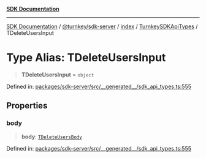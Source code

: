 [**SDK Documentation**](../../../../../../README.mdx)

***

[SDK Documentation](../../../../../../packages.mdx) / [@turnkey/sdk-server](../../../../README.mdx) / [index](../../../README.mdx) / [TurnkeySDKApiTypes](../README.mdx) / TDeleteUsersInput

# Type Alias: TDeleteUsersInput

> **TDeleteUsersInput** = `object`

Defined in: [packages/sdk-server/src/\_\_generated\_\_/sdk\_api\_types.ts:555](https://github.com/tkhq/sdk/blob/fd49bfe86475c8603b3eb385aa101efa36fa32fc/packages/sdk-server/src/__generated__/sdk_api_types.ts#L555)

## Properties

### body

> **body**: [`TDeleteUsersBody`](TDeleteUsersBody.mdx)

Defined in: [packages/sdk-server/src/\_\_generated\_\_/sdk\_api\_types.ts:555](https://github.com/tkhq/sdk/blob/fd49bfe86475c8603b3eb385aa101efa36fa32fc/packages/sdk-server/src/__generated__/sdk_api_types.ts#L555)
